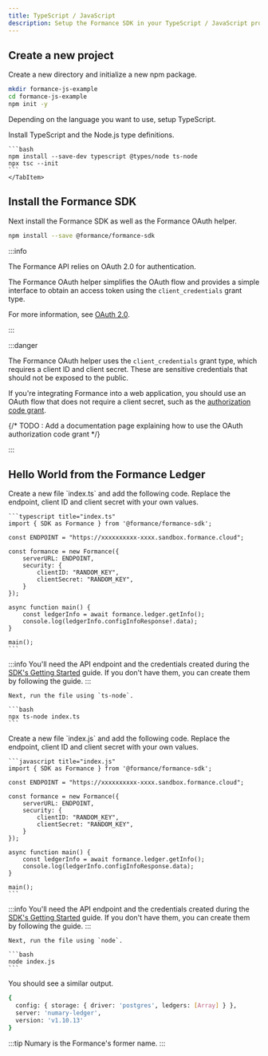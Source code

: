 ```yaml
---
title: TypeScript / JavaScript
description: Setup the Formance SDK in your TypeScript / JavaScript project.
---
```



## Create a new project

Create a new directory and initialize a new npm package.

```bash
mkdir formance-js-example
cd formance-js-example
npm init -y
```

Depending on the language you want to use, setup TypeScript.

<Tabs groupId="node-language">
    <TabItem value="ts" label="TypeScript">
    Install TypeScript and the Node.js type definitions.

    ```bash
    npm install --save-dev typescript @types/node ts-node
    npx tsc --init
    ```
    </TabItem>
</Tabs>

## Install the Formance SDK

Next install the Formance SDK as well as the Formance OAuth helper.

```bash
npm install --save @formance/formance-sdk
```

:::info

The Formance API relies on OAuth 2.0 for authentication.

The Formance OAuth helper simplifies the OAuth flow and provides a simple interface to obtain an access token using the `client_credentials` grant type.

For more information, see [OAuth 2.0](https://oauth.net/2/).

:::

:::danger

The Formance OAuth helper uses the `client_credentials` grant type, which requires a client ID and client secret. These are sensitive credentials that should not be exposed to the public.

If you're integrating Formance into a web application, you should use an OAuth flow that does not require a client secret, such as the [authorization code grant](https://oauth.net/2/grant-types/authorization-code/).

{/* TODO : Add a documentation page explaining how to use the OAuth authorization code grant */}

:::

## Hello World from the Formance Ledger

<Tabs groupId="node-language">

<TabItem value="ts" label="TypeScript">
    Create a new file `index.ts` and add the following code. Replace the endpoint, client ID and client secret with your own values.

    ```typescript title="index.ts"
    import { SDK as Formance } from '@formance/formance-sdk';

    const ENDPOINT = "https://xxxxxxxxxx-xxxx.sandbox.formance.cloud";

    const formance = new Formance({
        serverURL: ENDPOINT,
        security: {
            clientID: "RANDOM_KEY",
            clientSecret: "RANDOM_KEY",
        }
    });

    async function main() {
        const ledgerInfo = await formance.ledger.getInfo();
        console.log(ledgerInfo.configInfoResponse!.data);
    }

    main();
    ```

:::info
You'll need the API endpoint and the credentials created during the [SDK's Getting Started](./index.mdx) guide. If you don't have them, you can create them by following the guide.
:::

    Next, run the file using `ts-node`.

    ```bash
    npx ts-node index.ts
    ```
</TabItem>

<TabItem value="js" label="JavaScript">
    Create a new file `index.js` and add the following code. Replace the endpoint, client ID and client secret with your own values.

    ```javascript title="index.js"
    import { SDK as Formance } from '@formance/formance-sdk';

    const ENDPOINT = "https://xxxxxxxxxx-xxxx.sandbox.formance.cloud";

    const formance = new Formance({
        serverURL: ENDPOINT,
        security: {
            clientID: "RANDOM_KEY",
            clientSecret: "RANDOM_KEY",
        }
    });

    async function main() {
        const ledgerInfo = await formance.ledger.getInfo();
        console.log(ledgerInfo.configInfoResponse.data);
    }

    main();
    ```

:::info
You'll need the API endpoint and the credentials created during the [SDK's Getting Started](./index.mdx) guide. If you don't have them, you can create them by following the guide.
:::

    Next, run the file using `node`.

    ```bash
    node index.js
    ```
</TabItem>
</Tabs>

You should see a similar output.

```bash
{
  config: { storage: { driver: 'postgres', ledgers: [Array] } },
  server: 'numary-ledger',
  version: 'v1.10.13'
}
```

:::tip
Numary is the Formance's former name.
:::
